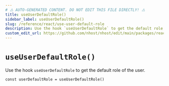 ```yaml
---
# ⚠️ AUTO-GENERATED CONTENT. DO NOT EDIT THIS FILE DIRECTLY! ⚠️
title: useUserDefaultRole()
sidebar_label: useUserDefaultRole()
slug: /reference/react/use-user-default-role
description: Use the hook `useUserDefaultRole` to get the default role of the user.
custom_edit_url: https://github.com/nhost/nhost/edit/main/packages/react/src/hooks/user.ts#L326
---
```


# `useUserDefaultRole()`

Use the hook `useUserDefaultRole` to get the default role of the user.

```tsx
const userDefaultRole = useUserDefaultRole()
```
